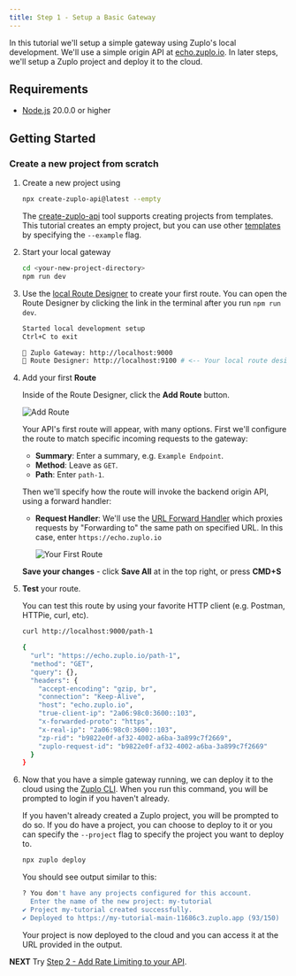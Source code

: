 ```yaml
---
title: Step 1 - Setup a Basic Gateway
---
```


<QuickstartPicker
  mode="local"
  alternateLink="/articles/step-1-setup-basic-gateway"
/>

In this tutorial we'll setup a simple gateway using Zuplo's local development.
We'll use a simple origin API at [echo.zuplo.io](https://echo.zuplo.io). In
later steps, we'll setup a Zuplo project and deploy it to the cloud.

## Requirements

- [Node.js](https://nodejs.org/en/download) 20.0.0 or higher

## Getting Started

### Create a new project from scratch

<Stepper>

1. Create a new project using

   ```bash
   npx create-zuplo-api@latest --empty
   ```

   The [create-zuplo-api](../cli/create-zuplo-api.mdx) tool supports creating
   projects from templates. This tutorial creates an empty project, but you can
   use other [templates](https://zuplo.com/examples) by specifying the
   `--example` flag.

1. Start your local gateway

   ```bash
   cd <your-new-project-directory>
   npm run dev
   ```

1. Use the [local Route Designer](./local-development-routes-designer.mdx) to
   create your first route. You can open the Route Designer by clicking the link
   in the terminal after you run `npm run dev`.

   ```bash
   Started local development setup
   Ctrl+C to exit

   🚀 Zuplo Gateway: http://localhost:9000
   📘 Route Designer: http://localhost:9100 # <-- Your local route designer
   ```

1. Add your first **Route**

   Inside of the Route Designer, click the **Add Route** button.

   ![Add Route](../../public/media/step-1-setup-basic-gateway-local/image.png)

   Your API's first route will appear, with many options. First we'll configure
   the route to match specific incoming requests to the gateway:
   - **Summary**: Enter a summary, e.g. `Example Endpoint`.
   - **Method**: Leave as `GET`.
   - **Path**: Enter `path-1`.

   Then we'll specify how the route will invoke the backend origin API, using a
   forward handler:
   - **Request Handler**: We'll use the
     [URL Forward Handler](../handlers/url-forward.mdx) which proxies requests
     by "Forwarding to" the same path on specified URL. In this case, enter
     `https://echo.zuplo.io`

     ![Your First Route](../../public/media/step-1-setup-basic-gateway-local/image-1.png)

   **Save your changes** - click **Save All** at in the top right, or press
   **CMD+S**

1. **Test** your route.

   You can test this route by using your favorite HTTP client (e.g. Postman,
   HTTPie, curl, etc).

   ```bash
   curl http://localhost:9000/path-1

   {
     "url": "https://echo.zuplo.io/path-1",
     "method": "GET",
     "query": {},
     "headers": {
       "accept-encoding": "gzip, br",
       "connection": "Keep-Alive",
       "host": "echo.zuplo.io",
       "true-client-ip": "2a06:98c0:3600::103",
       "x-forwarded-proto": "https",
       "x-real-ip": "2a06:98c0:3600::103",
       "zp-rid": "b9822e0f-af32-4002-a6ba-3a899c7f2669",
       "zuplo-request-id": "b9822e0f-af32-4002-a6ba-3a899c7f2669"
     }
   }
   ```

1. Now that you have a simple gateway running, we can deploy it to the cloud
   using the [Zuplo CLI](../cli/overview.mdx). When you run this command, you
   will be prompted to login if you haven't already.

   If you haven't already created a Zuplo project, you will be prompted to do
   so. If you do have a project, you can choose to deploy to it or you can
   specify the `--project` flag to specify the project you want to deploy to.

   ```bash
   npx zuplo deploy
   ```

   You should see output similar to this:

   ```bash
   ? You don't have any projects configured for this account.
     Enter the name of the new project: my-tutorial
   ✔ Project my-tutorial created successfully.
   ✔ Deployed to https://my-tutorial-main-11686c3.zuplo.app (93/150)
   ```

   Your project is now deployed to the cloud and you can access it at the URL
   provided in the output.

</Stepper>

**NEXT** Try
[Step 2 - Add Rate Limiting to your API](./step-2-add-rate-limiting.mdx).
